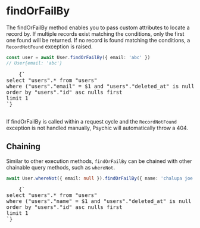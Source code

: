 
# findOrFailBy

The findOrFailBy method enables you to pass custom attributes to locate a record by. If multiple records exist matching the conditions, only the first one found will be returned. If no record is found matching the conditions, a `RecordNotFound` exception is raised.

```ts
const user = await User.findOrFailBy({ email: 'abc' })
// User{email: 'abc'}
```

<RoutesOutput>
  <pre style={{ backgroundColor: 'transparent' }}>
    {`
select "users".* from "users"
where ("users"."email" = $1 and "users"."deleted_at" is null)
order by "users"."id" asc nulls first
limit 1
`}
  </pre>
</RoutesOutput>

If findOrFailBy is called within a request cycle and the `RecordNotFound` exception is not handled manually, Psychic will automatically throw a 404.

## Chaining

Similar to other execution methods, `findOrFailBy` can be chained with other chainable query methods, such as `whereNot`.

```ts
await User.whereNot({ email: null }).findOrFailBy({ name: 'chalupa joe' })
```

<RoutesOutput>
  <pre style={{ backgroundColor: 'transparent' }}>
    {`
select "users".* from "users"
where ("users"."name" = $1 and "users"."deleted_at" is null and not ("users"."email" is null))
order by "users"."id" asc nulls first
limit 1
`}
  </pre>
</RoutesOutput>
